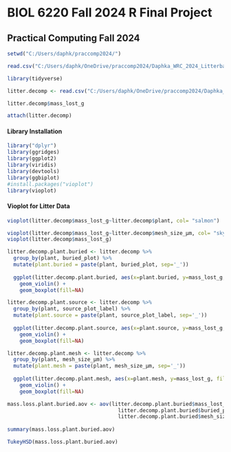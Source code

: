# BIOL 6220 Fall 2024 R Final Project




## Practical Computing Fall 2024




```r
setwd("C:/Users/daphk/praccomp2024/")
```




```r
read.csv("C:/Users/daphk/OneDrive/praccomp2024/Daphka_WRC_2024_Litterbag_Decomposition.csv")
```





```r
library(tidyverse)
```





```r
litter.decomp <- read.csv("C:/Users/daphk/OneDrive/praccomp2024/Daphka_WRC_2024_Litterbag_Decomposition.csv", header=TRUE)
```




```r
litter.decomp$mass_lost_g
```



```r
attach(litter.decomp)
```


#### Library Installation

```r
library("dplyr")
library(ggridges)
library(ggplot2)
library(viridis)
library(devtools)
library(ggbiplot)
#install.packages("vioplot")
library(vioplot)
```





#### Vioplot for Litter Data

```r
vioplot(litter.decomp$mass_lost_g~litter.decomp$plant, col= "salmon")
```




```r
vioplot(litter.decomp$mass_lost_g~litter.decomp$mesh_size_µm, col= "skyblue")
vioplot(litter.decomp$mass_lost_g)
```





```r
litter.decomp.plant.buried <- litter.decomp %>%
  group_by(plant, buried_plot) %>%
  mutate(plant.buried = paste(plant, buried_plot, sep='_'))
  
  ggplot(litter.decomp.plant.buried, aes(x=plant.buried, y=mass_lost_g, fill=plant.buried)) +
    geom_violin() +
    geom_boxplot(fill=NA)
```




```r
litter.decomp.plant.source <- litter.decomp %>%
  group_by(plant, source_plot_label) %>%
  mutate(plant.source = paste(plant, source_plot_label, sep='_'))
  
  ggplot(litter.decomp.plant.source, aes(x=plant.source, y=mass_lost_g, fill=plant.source)) +
    geom_violin() +
    geom_boxplot(fill=NA)
```





```r
litter.decomp.plant.mesh <- litter.decomp %>%
  group_by(plant, mesh_size_µm) %>%
  mutate(plant.mesh = paste(plant, mesh_size_µm, sep='_'))
  
  ggplot(litter.decomp.plant.mesh, aes(x=plant.mesh, y=mass_lost_g, fill=plant.mesh)) +
    geom_violin() +
    geom_boxplot(fill=NA)
```





```r
mass.loss.plant.buried.aov <- aov(litter.decomp.plant.buried$mass_lost_g ~ litter.decomp.plant.buried$plant + 
                                    litter.decomp.plant.buried$buried_plot +
                                    litter.decomp.plant.buried$mesh_size_µm)
 
summary(mass.loss.plant.buried.aov)

```





```r
TukeyHSD(mass.loss.plant.buried.aov)
```








